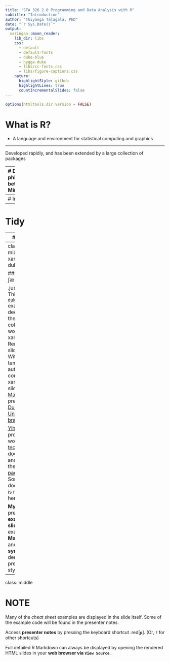 ```yaml
---
title: "STA 326 2.0 Programming and Data Analysis with R"
subtitle: "Introduction"
author: "Thiyanga Talagala, PhD"
date: "`r Sys.Date()`"
output:
  xaringan::moon_reader:
    lib_dir: libs
    css: 
      - default
      - default-fonts
      - duke-blue
      - hygge-duke
      - libs/cc-fonts.css
      - libs/figure-captions.css
    nature:
      highlightStyle: github
      highlightLines: true
      countIncrementalSlides: false
---
```

```r
options(htmltools.dir.version = FALSE)
```


# What is R?

- A language and environment for statistical computing and graphics

---

Developed rapidly, and has been extended by a large collection of packages

---
# Differences in philosophy between R and Minitab/SPSS/SAS

.pull-left[

R

- gives minimal output and store the results in a fit object for subsequent interrogation by further R functions

- Example regression output

]

.pull-right[

Minitab/SPSS

- give copious output 

- Example regression output

]


---
# Import

---
# Tidy

---
# Visualize



---
class: center, middle
# xaringan -- dukeslides

### /ʃæ.'riŋ.ɡæn/

.justify-left[
This [`dukeslides`](https://johnlittle.info/dukeslides/) example slide deck extends the excellent collaborative work of the xaringan and Remark.js slide tools.  With this template, slide authors can compose xaringan slides via [R Markdown](https://rmarkdown.rstudio.com/) and present with [Duke University branding](https://styleguide.duke.edu/color-palette/).

[Yihui Xie](https://yihui.name/) provides wonderful [technical documentation](https://slides.yihui.name/xaringan/) and a [wiki](https://github.com/yihui/xaringan/wiki) for the [xaringan package](https://github.com/yihui/xaringan). Some of his documentation is repeated here.  

**My goal** is to present **example slides** with example **R Markdown** and xaringan **syntax** to demonstrate presentation styles. 
]


---
class: middle

# NOTE

Many of the *cheat sheet* examples are displayed in the slide itself.  Some of the example code will be found in the presenter notes.  

Access **presenter notes** by pressing the keyboard shortcut .red[**`p`**].  (Or, `?` for other shortcuts)

Full detailed R Markdown can always be displayed by opening the rendered HTML slides in your **web browser via `View Source`**.  

